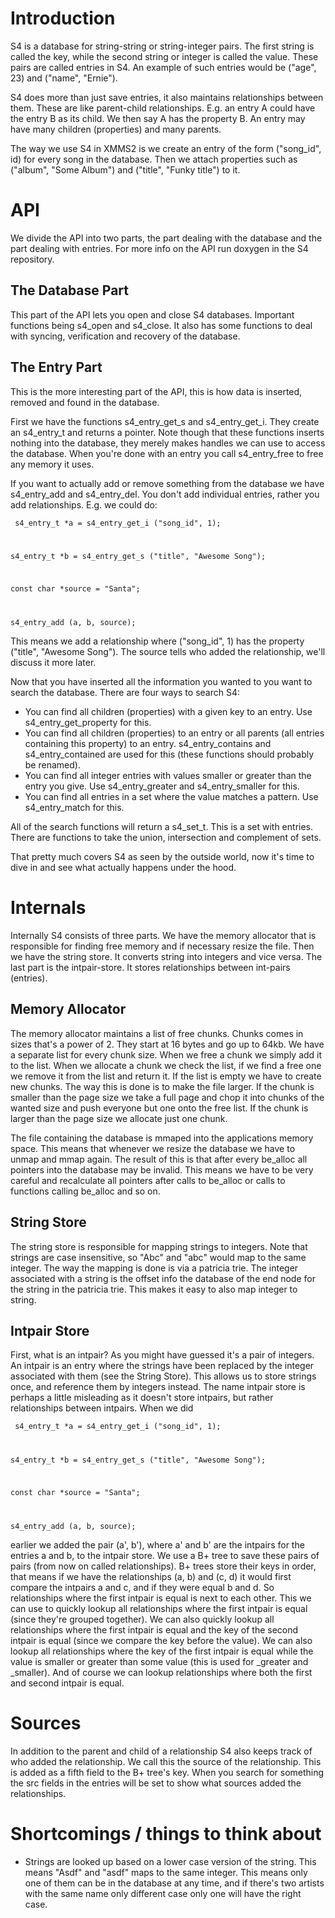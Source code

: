 =Introduction=

S4 is a database for string-string or string-integer pairs. The first string is called the key, while the second string or integer is called the value. These pairs are called entries in S4. An example of such entries would be ("age", 23) and ("name", "Ernie").

S4 does more than just save entries, it also maintains relationships between them. These are like parent-child relationships. E.g. an entry A could have the entry B as its child. We then say A has the property B. An entry may have many children (properties) and many parents.

The way we use S4 in XMMS2 is we create an entry of the form ("song_id", id) for every song in the database. Then we attach properties such as ("album", "Some Album") and ("title", "Funky title") to it.

=API=

We divide the API into two parts, the part dealing with the database and the part dealing with entries. For more info on the API run doxygen in the S4 repository.

==The Database Part==

This part of the API lets you open and close S4 databases. Important functions being s4_open and s4_close. It also has some functions to deal with syncing, verification and recovery of the database.

==The Entry Part==

This is the more interesting part of the API, this is how data is inserted, removed and found in the database.
                                                                                                                                 
First we have the functions s4_entry_get_s and s4_entry_get_i. They create an s4_entry_t and returns a pointer. Note though that these functions inserts nothing into the database, they merely makes handles we can use to access the database. When you're done with an entry you call s4_entry_free to free any memory it uses.

If you want to actually add or remove something from the database we have s4_entry_add and s4_entry_del. You don't add individual entries, rather you add relationships. E.g. we could do:

<code>
s4_entry_t *a = s4_entry_get_i ("song_id", 1);

s4_entry_t *b = s4_entry_get_s ("title", "Awesome Song");

const char *source = "Santa";

s4_entry_add (a, b, source);
</code>

This means we add a relationship where ("song_id", 1) has the property ("title", "Awesome Song"). The source tells who added the relationship, we'll discuss it more later.

Now that you have inserted all the information you wanted to you want to search the database. There are four ways to search S4:

* You can find all children (properties) with a given key to an entry. Use s4_entry_get_property for this.
* You can find all children (properties) to an entry or all parents (all entries containing this property) to an entry. s4_entry_contains and s4_entry_contained are used for this (these functions should probably be renamed).
* You can find all integer entries with values smaller or greater than the entry you give. Use s4_entry_greater and s4_entry_smaller for this.
* You can find all entries in a set where the value matches a pattern. Use s4_entry_match for this.

All of the search functions will return a s4_set_t. This is a set with entries. There are functions to take the union, intersection and complement of sets.

That pretty much covers S4 as seen by the outside world, now it's time to dive in and see what actually happens under the hood.

=Internals=

Internally S4 consists of three parts. We have the memory allocator that is responsible for finding free memory and if necessary resize the file. Then we have the string store. It converts string into integers and vice versa. The last part is the intpair-store. It stores relationships between int-pairs (entries).

==Memory Allocator==

The memory allocator maintains a list of free chunks. Chunks comes in sizes that's a power of 2. They start at 16 bytes and go up to 64kb. We have a separate list for every chunk size. When we free a chunk we simply add it to the list. When we allocate a chunk we check the list, if we find a free one we remove it from the list and return it. If the list is empty we have to create new chunks. The way this is done is to make the file larger. If the chunk is smaller than the page size we take a full page and chop it into chunks of the wanted size and push everyone but one onto the free list. If the chunk is larger than the page size we allocate just one chunk.

The file containing the database is mmaped into the applications memory space. This means that whenever we resize the database we have to unmap and mmap again. The result of this is that after every be_alloc all pointers into the database may be invalid. This means we have to be very careful and recalculate all pointers after calls to be_alloc or calls to functions calling be_alloc and so on.

==String Store==

The string store is responsible for mapping strings to integers. Note that strings are case insensitive, so "Abc" and "abc" would map to the same integer. The way the mapping is done is via a patricia trie. The integer associated with a string is the offset info the database of the end node for the string in the patricia trie. This makes it easy to also map integer to string.

==Intpair Store==

First, what is an intpair? As you might have guessed it's a pair of integers. An intpair is an entry where the strings have been replaced by the integer associated with them (see the String Store). This allows us to store strings once, and reference them by integers instead. The name intpair store is perhaps a little misleading as it doesn't store intpairs, but rather relationships between intpairs. When we did

<code>
s4_entry_t *a = s4_entry_get_i ("song_id", 1);

s4_entry_t *b = s4_entry_get_s ("title", "Awesome Song");

const char *source = "Santa";

s4_entry_add (a, b, source);
</code>

earlier we added the pair (a', b'), where a' and b' are the intpairs for the entries a and b, to the intpair store. We use a B+ tree to save these pairs of pairs (from now on called relationships). B+ trees store their keys in order, that means if we have the relationships (a, b) and (c, d) it would first compare the intpairs a and c, and if they were equal b and d. So relationships where the first intpair is equal is next to each other. This we can use to quickly lookup all relationships where the first intpair is equal (since they're grouped together). We can also quickly lookup all relationships where the first intpair is equal and the key of the second intpair is equal (since we compare the key before the value). We can also lookup all relationships where the key of the first intpair is equal while the value is smaller or greater than some value (this is used for _greater and _smaller). And of course we can lookup relationships where both the first and second intpair is equal.

=Sources=

In addition to the parent and child of a relationship S4 also keeps track of who added the relationship. We call this the source of the relationship. This is added as a fifth field to the B+ tree's key. When you search for something the src fields in the entries will be set to show what sources added the relationships. 

=Shortcomings / things to think about=
* Strings are looked up based on a lower case version of the string. This means "Asdf" and "asdf" maps to the same integer. This means only one of them can be in the database at any time, and if there's two artists with the same name only different case only one will have the right case.